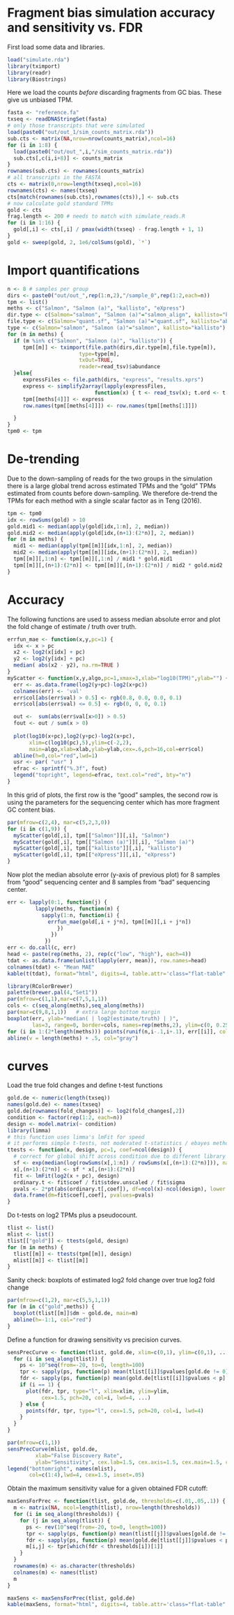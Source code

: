 # Fragment bias simulation accuracy and sensitivity vs. FDR

<!-- build with: library(knitr); knit2html("simulate_plot.Rmd") -->

First load some data and libraries.

```r
load("simulate.rda")
library(tximport)
library(readr)
library(Biostrings)
```

Here we load the counts *before* discarding fragments from GC bias.
These give us unbiased TPM.

```r
fasta <- "reference.fa"
txseq <- readDNAStringSet(fasta)
# only those transcripts that were simulated
load(paste0("out/out_1/sim_counts_matrix.rda"))
sub.cts <- matrix(NA,nrow=nrow(counts_matrix),ncol=16)
for (i in 1:8) {
  load(paste0("out/out_",i,"/sim_counts_matrix.rda"))
  sub.cts[,c(i,i+8)] <- counts_matrix
}
rownames(sub.cts) <- rownames(counts_matrix)
# all transcripts in the FASTA
cts <- matrix(0,nrow=length(txseq),ncol=16)
rownames(cts) <- names(txseq)
cts[match(rownames(sub.cts),rownames(cts)),] <- sub.cts
# now calculate gold standard TPMs
gold <- cts
frag.length <- 200 # needs to match with simulate_reads.R
for (i in 1:16) {
  gold[,i] <- cts[,i] / pmax(width(txseq) - frag.length + 1, 1)
}
gold <- sweep(gold, 2, 1e6/colSums(gold), `*`)
```

# Import quantifications

```r
n <- 8 # samples per group
dirs <- paste0("out/out_",rep(1:n,2),"/sample_0",rep(1:2,each=n))
tpm <- list()
meths <- c("Salmon", "Salmon (a)", "kallisto", "eXpress")
dir.type <- c(Salmon="salmon", "Salmon (a)"="salmon_align", kallisto="kallisto")
file.type <- c(Salmon="quant.sf", "Salmon (a)"="quant.sf", kallisto="abundance.tsv")
type <- c(Salmon="salmon", "Salmon (a)"="salmon", kallisto="kallisto")
for (m in meths) {
  if (m %in% c("Salmon", "Salmon (a)", "kallisto")) {
     tpm[[m]] <- tximport(file.path(dirs,dir.type[m],file.type[m]),
                       type=type[m],
                       txOut=TRUE,
                       reader=read_tsv)$abundance
  }else{
     expressFiles <- file.path(dirs, "express", "results.xprs")
     express <- simplify2array(lapply(expressFiles, 
                            function(x) { t <- read_tsv(x); t.ord <- t[match(names(tpm[[meths[1]]][,1]), as.character(t$target_id)),]; t.ord$tpm }) )
     tpm[[meths[4]]] <- express
     row.names(tpm[[meths[4]]]) <- row.names(tpm[[meths[1]]])

  }
}
tpm0 <- tpm
```

# De-trending

Due to the down-sampling of reads for the two groups in the simulation
there is a large global trend across estimated TPMs and the "gold"
TPMs estimated from counts before down-sampling.  We therefore
de-trend the TPMs for each method with a single scalar factor as in
Teng (2016).

```r
tpm <- tpm0
idx <- rowSums(gold) > 10
gold.mid1 <- median(apply(gold[idx,1:n], 2, median))
gold.mid2 <- median(apply(gold[idx,(n+1):(2*n)], 2, median))
for (m in meths) {
  mid1 <- median(apply(tpm[[m]][idx,1:n], 2, median))
  mid2 <- median(apply(tpm[[m]][idx,(n+1):(2*n)], 2, median))
  tpm[[m]][,1:n] <- tpm[[m]][,1:n] / mid1 * gold.mid1
  tpm[[m]][,(n+1):(2*n)] <- tpm[[m]][,(n+1):(2*n)] / mid2 * gold.mid2
}
```

# Accuracy

The following functions are used to assess median absolute error and
plot the fold change of estimate / truth over truth.

```r
errfun_mae <- function(x,y,pc=1) {
  idx <- x > pc
  x2 <- log2(x[idx] + pc)
  y2 <- log2(y[idx] + pc)
  median( abs(x2 - y2), na.rm=TRUE )
}
myScatter <- function(x,y,algo,pc=1,xmax=3,xlab="log10(TPM)",ylab="") {
  err <- as.data.frame(log2(y+pc)-log2(x+pc))
  colnames(err) <- 'val'
  err$col[abs(err$val) > 0.5] <- rgb(0.8, 0.0, 0.0, 0.1)
  err$col[abs(err$val) <= 0.5] <- rgb(0, 0, 0, 0.1)

  out <-  sum(abs(err$val[x>0]) > 0.5)
  fout <- out / sum(x > 0)
  
  plot(log10(x+pc),log2(y+pc)-log2(x+pc),
       xlim=c(log10(pc),5),ylim=c(-2,2),
       main=algo,xlab=xlab,ylab=ylab,cex=.6,pch=16,col=err$col)
  abline(h=0,col="red",lwd=1)
  usr <- par( "usr" )
  efrac <- sprintf("%.3f", fout)
  legend("topright", legend=efrac, text.col="red", bty="n")
}
```

In this grid of plots, the first row is the "good" samples,
the second row is using the parameters for the sequencing
center which has more fragment GC content bias.

```r
par(mfrow=c(2,4), mar=c(5,2,3,0))
for (i in c(1,9)) {
  myScatter(gold[,i], tpm[["Salmon"]][,i], "Salmon")
  myScatter(gold[,i], tpm[["Salmon (a)"]][,i], "Salmon (a)")
  myScatter(gold[,i], tpm[["kallisto"]][,i], "kallisto")
  myScatter(gold[,i], tpm[["eXpress"]][,i], "eXpress")
}
```

Now plot the median absolute error (y-axis of previous plot) for
8 samples from "good" sequencing center and 8 samples from
"bad" sequencing center.

```r
err <- lapply(0:1, function(j) {
         lapply(meths, function(m) {
           sapply(1:n, function(i) {
             errfun_mae(gold[,i + j*n], tpm[[m]][,i + j*n])
                })
              })
            })
err <- do.call(c, err)
head <- paste(rep(meths, 2), rep(c("low", "high"), each=4))
tdat <- as.data.frame(unlist(lapply(err, mean)), row.names=head)
colnames(tdat) <- "Mean MAE"
kable(t(tdat), format="html", digits=4, table.attr='class="flat-table"')
```


```r
library(RColorBrewer)
palette(brewer.pal(4,"Set1"))
par(mfrow=c(1,1),mar=c(7,5,1,1))
cols <- c(seq_along(meths),seq_along(meths))
par(mar=c(9,8,1,1))   # extra large bottom margin
boxplot(err, ylab="median( | log2(estimate/truth) | )",
        las=3, range=0, border=cols, names=rep(meths,2), ylim=c(0, 0.25), cex.lab=1.5, cex.axis=1.5, cex.main=1.5, cex.sub=1.5)
for (i in 1:(2*length(meths))) points(runif(n,i-.1,i+.1), err[[i]], col=cols[i])
abline(v = length(meths) + .5, col="gray")
```

# curves

Load the true fold changes and define t-test functions

```r
gold.de <- numeric(length(txseq))
names(gold.de) <- names(txseq)
gold.de[rownames(fold_changes)] <- log2(fold_changes[,2])
condition <- factor(rep(1:2, each=n))
design <- model.matrix(~ condition)
library(limma)
# this function uses limma's lmFit for speed
# it performs simple t-tests, not moderated t-statistics / ebayes methods
ttests <- function(x, design, pc=1, coef=ncol(design)) {
  # correct for global shift across condition due to different library size
  sf <- exp(median(log(rowSums(x[,1:n]) / rowSums(x[,(n+1):(2*n)])), na.rm=TRUE))
  x[,(n+1):(2*n)] <- sf * x[,(n+1):(2*n)]
  fit <- lmFit(log2(x + pc), design)
  ordinary.t <- fit$coef / fit$stdev.unscaled / fit$sigma
  pvals <- 2*pt(abs(ordinary.t[,coef]), df=ncol(x)-ncol(design), lower.tail=FALSE)
  data.frame(dm=fit$coef[,coef], pvalues=pvals)
}
```

Do t-tests on log2 TPMs plus a pseudocount.

```r
tlist <- list()
mlist <- list()
tlist[["gold"]] <- ttests(gold, design)
for (m in meths) {
  tlist[[m]] <- ttests(tpm[[m]], design)
  mlist[[m]] <- tlist[[m]]
}
```

Sanity check: boxplots of estimated log2 fold change over true log2 fold change 

```r
par(mfrow=c(1,2), mar=c(5,5,1,1))
for (m in c("gold",meths)) {
  boxplot(tlist[[m]]$dm ~ gold.de, main=m)
  abline(h=-1:1, col="red")
}
```

Define a function for drawing sensitivity vs precision curves.

```r
sensPrecCurve <- function(tlist, gold.de, xlim=c(0,1), ylim=c(0,1), ...) {
  for (i in seq_along(tlist)) {
    ps <- 10^seq(from=-20, to=0, length=100)
    tpr <- sapply(ps, function(p) mean(tlist[[i]]$pvalues[gold.de != 0] < p, na.rm=TRUE))
    fdr <- sapply(ps, function(p) mean(gold.de[tlist[[i]]$pvalues < p] == 0, na.rm=TRUE))
    if (i == 1) {
      plot(fdr, tpr, type="l", xlim=xlim, ylim=ylim,
           cex=1.5, pch=20, col=i, lwd=4, ...)
    } else {
      points(fdr, tpr, type="l", cex=1.5, pch=20, col=i, lwd=4)
    }
  }
}
```

```r
par(mfrow=c(1,1))
sensPrecCurve(mlist, gold.de,
         xlab="False Discovery Rate",
         ylab="Sensitivity", cex.lab=1.5, cex.axis=1.5, cex.main=1.5, cex.sub=1.5)
legend("bottomright", names(mlist),
       col=c(1:4),lwd=4, cex=1.5, inset=.05)
```

Obtain the maximum sensitivity value for a given obtained FDR cutoff:

```r
maxSensForPrec <- function(tlist, gold.de, thresholds=c(.01,.05,.1)) {
  m <- matrix(NA, ncol=length(tlist), nrow=length(thresholds))
  for (i in seq_along(thresholds)) {
    for (j in seq_along(tlist)) {
      ps <- rev(10^seq(from=-20, to=0, length=100))
      tpr <- sapply(ps, function(p) mean(tlist[[j]]$pvalues[gold.de != 0] < p, na.rm=TRUE))
      fdr <- sapply(ps, function(p) mean(gold.de[tlist[[j]]$pvalues < p] == 0, na.rm=TRUE))
      m[i,j] <- tpr[which(fdr < thresholds[i])[1]]
    }
  }
  rownames(m) <- as.character(thresholds)
  colnames(m) <- names(tlist)
  m
}
```

```r
maxSens <- maxSensForPrec(tlist, gold.de)
kable(maxSens, format="html", digits=4, table.attr='class="flat-table"')
```

